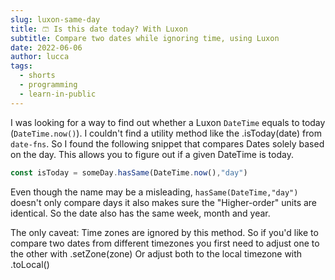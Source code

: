 ```yaml
---
slug: luxon-same-day
title: 🩳 Is this date today? With Luxon
subtitle: Compare two dates while ignoring time, using Luxon
date: 2022-06-06
author: lucca
tags:
  - shorts
  - programming
  - learn-in-public
---
```


I was looking for a way to find out whether a <Link url="https://moment.github.io/luxon/#/">Luxon</Link> `DateTime` equals to today (`DateTime.now()`).
I couldn't find a utility method like the <Link url="https://date-fns.org/v2.28.0/docs/isToday"> .isToday(date) </Link> from `date-fns`.
So I found the following snippet that compares Dates solely based on the day. This allows you to figure out if a given DateTime is today.

```js
const isToday = someDay.hasSame(DateTime.now(),"day")
```

Even though the name may be a misleading, `hasSame(DateTime,"day")` doesn't only compare days it also makes sure the "Higher-order" units are identical.
So the date also has the same week, month and year.

The only caveat: Time zones are ignored by this method. So if you'd like to compare two dates
from different timezones you first need to adjust one to the other with <Link url="https://moment.github.io/luxon/api-docs/index.html#datetimesetzone">.setZone(zone)</Link>
Or adjust both to the local timezone with <Link url="https://moment.github.io/luxon/api-docs/index.html#datetimetolocal">.toLocal()</Link>










